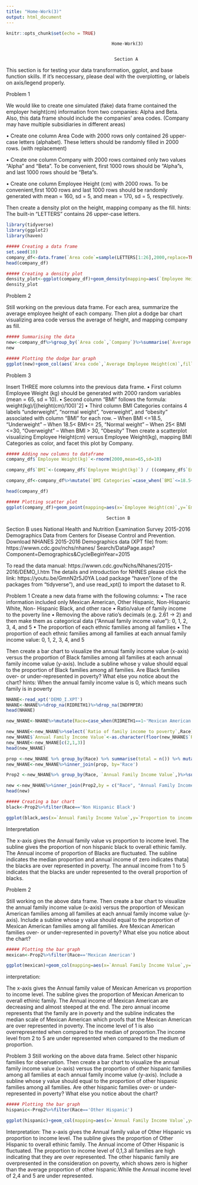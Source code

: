```yaml
---
title: "Home-Work(3)"
output: html_document
---
```


```r
knitr::opts_chunk$set(echo = TRUE)
```

                                            Home-Work(3)
                                            

                                             Section A
This section is for testing your data transformation, ggplot, and base function skills. If it’s neccessary,
please deal with the overplotting, or labels on axis/legend properly.

 Problem 1

We would like to create one simulated (fake) data frame contained the employer height(cm) information from
two companies: Alpha and Beta. Also, this data frame should include the companies’ area codes. (Company
may have multiple subsidiaries in different areas)

• Create one column Area Code with 2000 rows only contained 26 upper-case letters (alphabet). These
letters should be randomly filled in 2000 rows. (with replacement)

• Create one column Company with 2000 rows contained only two values “Alpha” and “Beta”. To be
convenient, first 1000 rows should be "Alpha"s, and last 1000 rows should be "Beta"s.

• Create one column Employee Height (cm) with 2000 rows. To be convenient,first 1000 rows and
last 1000 rows should be randomly generated with mean = 160, sd = 5, and mean = 170, sd = 5,
respectively.

Then create a density plot on the height, mapping company as the fill. hints: The built-in “LETTERS” contains
26 upper-case letters.
                                            
                                            
                                            
```r
library(tidyverse)
library(ggplot2)
library(haven)
```



```r
##### Creating a data frame
set.seed(10)
company_df<-data.frame(`Area code`=sample(LETTERS[1:26],2000,replace=TRUE),`Company`=rep(c('Alpha','Beta'),each=1000),`Employee Height(cm)`=rnorm(2000, mean=rep(c(160,170),each=1000),sd=5),check.names = F)
head(company_df)

```


```r
##### Creating a density plot
density_plot<-ggplot(company_df)+geom_density(mapping=aes(`Employee Height(cm)`,fill=`Company`))+ylab('Density')
density_plot
```


Problem 2

Still working on the previous data frame. For each area, summarize the average employee height of each
company. Then plot a dodge bar chart visualizing area code versus the average of height, and mapping
company as fill.

```r
##### Summarising the data
new<-company_df%>%group_by(`Area code`,`Company`)%>%summarise(`Average Employee Height(cm)`=mean(`Employee Height(cm)`))
new

```


```r
##### Plotting the dodge bar graph
ggplot(new)+geom_col(aes(`Area code`,`Average Employee Height(cm)`,fill=`Company`),position = position_dodge())+coord_cartesian(ylim=c(150,175))
```

Problem 3

Insert THREE more columns into the previous data frame.
• First column Employee Weight (kg) should be generated with 2000 random variables (mean = 65, sd
= 10).
• Second column "BMI" follows the formula: weight(kg)/[(height(cm)/100)ˆ2]
• Third column BMI Categories contains 4 labels "underweight", "normal weight", "overweight",
and "obesity" associated with column "BMI" for each row.
– When BMI <=18.5, "Underweight"
– When 18.5< BMI<= 25, "Normal weight"
– When 25< BMI <=30, "Overweight"
– When BMI > 30, "Obesity"
Then create a scatterplot visualizing Employee Height(cm) versus Employee Weight(kg), mapping BMI
Categories as color, and facet this plot by Company.


```r
##### Adding new columns to dataframe
company_df$`Employee Weight(kg)`<-rnorm(2000,mean=65,sd=10)

company_df$`BMI`<-(company_df$`Employee Weight(kg)`) / ((company_df$`Employee Height(cm)`/100)^2)

company_df<-company_df%>%mutate(`BMI Categories`=case_when(`BMI`<=18.5~"underweight",`BMI`<=25 & `BMI`>18.5~"normal weight",`BMI`<=30 & `BMI`>25~'overweight',`BMI`>30~'obseity'))

head(company_df)

```


```r
##### Plotting scatter plot
ggplot(company_df)+geom_point(mapping=aes(x=`Employee Height(cm)`,y=`Employee Weight(kg)`,color=`BMI Categories`))+facet_grid(~Company)

```

                                          Section B

Section B uses National Health and Nutrition Examination Survey 2015-2016 Demographics Data
from Centers for Disease Control and Prevention.
Download NHANES 2015-2016 Demographics data (XPT file) from: https://wwwn.cdc.gov/nchs/nhanes/
Search/DataPage.aspx?Component=Demographics&CycleBeginYear=2015

To read the data manual: https://wwwn.cdc.gov/Nchs/Nhanes/2015-2016/DEMO_I.htm
The details and introduction for NHNES please click the link: https://youtu.be/GmnN2r5J0YA
Load package “haven”(one of the packages from “tidyverse”), and use read_xpt() to import the dataset to R.



Problem 1
Create a new data frame with the following columns:
• The race information included only Mexican American, Other Hispanic, Non-Hispanic White, Non-
Hispanic Black, and other race
• Ratio/value of family income to the poverty line
• Removing the above ratio’s decimals (e.g. 2.61 -> 2) and then make them as categorical data ("Annual
family income value"): 0, 1, 2, 3, 4, and 5
• The proportion of each ethnic families among all families
• The proportion of each ethnic families among all families at each annual family income value: 0, 1, 2, 3,
4, and 5

Then create a bar chart to visualize the annual family income value (x-axis) versus the proportion of Black
families among all families at each annual family income value (y-axis). Include a subline whose y value
should equal to the proportion of Black families among all families.
Are Black families over- or under-represented in poverty? What else you notice about the chart? hints: When
the annual family income value is 0, which means such family is in poverty



```r
NHANE<-read_xpt('DEMO_I.XPT')
NHANE<-NHANE%>%drop_na(RIDRETH1)%>%drop_na(INDFMPIR)
head(NHANE)
```


```r
new_NHANE<-NHANE%>%mutate(Race=case_when(RIDRETH1==1~'Mexican American',RIDRETH1==2~'Other Hispanic',RIDRETH1==3~'Non-Hispanic',RIDRETH1==4~'Non Hispanic Black',RIDRETH1==5~'other Races'))%>%rename('Ratio of family income to poverty'=`INDFMPIR`)

```


```r
new_NHANE<-new_NHANE%>%select(`Ratio of family income to poverty`,Race)
new_NHANE$`Annual Family Income Value`<-as.character(floor(new_NHANE$`Ratio of family income to poverty`))
new_NHANE<-new_NHANE[c(2,1,3)]
head(new_NHANE)
```


```r
prop <-new_NHANE %>% group_by(Race) %>% summarise(total = n()) %>% mutate(Proportion = total / sum(total))
new_NHANE<-new_NHANE%>%inner_join(prop, by='Race')

Prop2 <-new_NHANE%>% group_by(Race, `Annual Family Income Value`,)%>%summarise(total = n())%>% mutate('Proportion to income level' = total/table(new_NHANE$`Annual Family Income Value`))

new <-new_NHANE%>%inner_join(Prop2,by = c("Race", "Annual Family Income Value"))
head(new)
```

```r
##### Creating a bar chart
black<-Prop2%>%filter(Race=='Non Hispanic Black')

ggplot(black,aes(x=`Annual Family Income Value`,y=`Proportion to income level`))+geom_col()+geom_hline(aes(yintercept =prop$Proportion[prop$Race=='Non Hispanic Black'] ), colour = "red")+ggtitle('Annual Family income vs Poportion to Income level of Blacks')

```

Interpretation

The x-axis gives the Annual family value vs proportion to income level. The subline gives the proportion of non hispanic black  to overall ethinic family. The Annual income of proportion of Blacks are fluctuated. The subline indicates the median proportion and annual income of zero indicates thata] the blacks are over represented in poverty. The annual income from 1 to 5 indicates that the blacks are under represented to the overall proportion of blacks.




Problem 2

Still working on the above data frame.
Then create a bar chart to visualize the annual family income value (x-axis) versus the proportion of Mexican
American families among all families at each annual family income value (y-axis). Include a subline whose y
value should equal to the proportion of Mexican American families among all families.
Are Mexican American families over- or under-represented in poverty? What else you notice about the chart?



```r
##### Plotting the bar graph
mexican<-Prop2%>%filter(Race=='Mexican American')

ggplot(mexican)+geom_col(mapping=aes(x=`Annual Family Income Value`,y=`Proportion to income level`))+geom_hline(aes(yintercept =prop$Proportion[prop$Race=='Mexican American'] ), colour = "red")+ggtitle('Annual Family income vs Poportion to Income level of Mexican American')

```

interpretation:

The x-axis gives the Annual family value of Mexican American vs proportion to income level. The subline gives the proportion of Mexican American  to overall ethinic family. The Annual income of Mexican American are decreasing and almost steeped at the end. The zero annual income represents that the family are in poverty and the subline indicates the median scale of Mexican American which proofs that the Mexican American are over represented in poverty. The income level of 1 is also overrepresented when compared to the median of proportion.The income level from 2 to 5 are under represented when compared to the medium of proportion.



Problem 3
Still working on the above data frame. Select other hispanic families for observation.
Then create a bar chart to visualize the annual family income value (x-axis) versus the proportion of other
hispanic families among all families at each annual family income value (y-axis). Include a subline whose y
value should equal to the proportion of other hispanic families among all families.
Are other hispanic families over- or under-represented in poverty? What else you notice about the chart?


```r
##### Plotting the bar graph
hispanic<-Prop2%>%filter(Race=='Other Hispanic')

ggplot(hispanic)+geom_col(mapping=aes(x=`Annual Family Income Value`,y=`Proportion to income level`))+geom_hline(aes(yintercept =prop$Proportion[prop$Race=='Other Hispanic'] ), colour = "red")+ggtitle('Annual Family income vs Poportion to Income level of Other Hispanic')


```

Interpretation:
The x-axis gives the Annual family value of Other Hispanic vs proportion to income level. The subline gives the proportion of Other Hispanic  to overall ethinic family. The Annual income of Other Hispanic is fluctuated. The proportion to income level of 0,1,3 all families are high indicating that they are over represented. The other hispanic family are overpresented in the consideration on poverty, which shows zero is higher than the average proportion of other hispanic.While the Annual income level of 2,4 and 5 are under represented.


